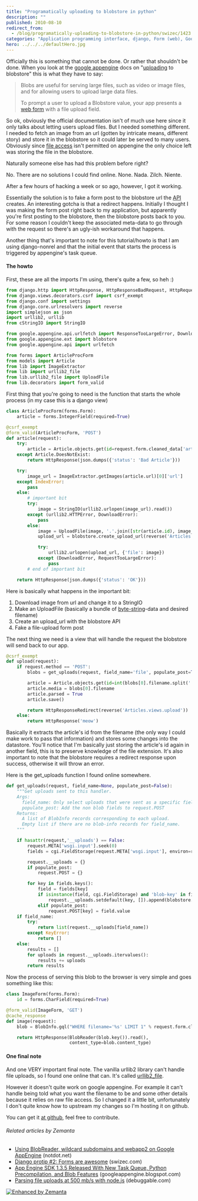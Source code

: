 ```yaml
---
title: "Programatically uploading to blobstore in python"
description: ""
published: 2010-08-10
redirect_from:
  - /blog/programatically-uploading-to-blobstore-in-python/swizec/1423
categories: "Application programming interface, django, Form (web), Google AppEngine, python, Uncategorized, Uploading and downloading"
hero: ../../../defaultHero.jpg
---
```


Officially this is something that cannot be done. Or rather that shouldn't be done. When you look at the [google appengine](http://code.google.com/appengine/ "Google App Engine") docs on "[uploading](http://en.wikipedia.org/wiki/Uploading_and_downloading "Uploading and downloading") to blobstore" this is what they have to say:

> Blobs are useful for serving large files, such as video or image files, and for allowing users to upload large data files.
>
> To prompt a user to upload a Blobstore value, your app presents a [web form](http://en.wikipedia.org/wiki/Form_%28web%29 "Form (web)") with a file upload field.

So ok, obviously the official documentation isn't of much use here since it only talks about letting users upload files. But I needed something different. I needed to fetch an image from an url (gotten by intricate means, different story) and store it in the blobstore so it could later be served to many users. Obviously since [file access](http://en.wikipedia.org/wiki/File_system "File system") isn't permitted on appengine the only choice left was storing the file in the blobstore.

Naturally someone else has had this problem before right?

No. There are no solutions I could find online. None. Nada. Zilch. Niente.

After a few hours of hacking a week or so ago, however, I got it working.

Essentially the solution is to fake a form post to the blobstore url the [API](http://en.wikipedia.org/wiki/Application_programming_interface "Application programming interface") creates. An interesting gotcha is that a redirect happens. Initially I thought I was making the form post right back to my application, but apparently you're first posting to the blobstore, then the blobstore posts back to you. For some reason I couldn't keep the associated meta-data to go through with the request so there's an ugly-ish workaround that happens.

Another thing that's important to note for this tutorial/howto is that I am using django-nonrel and that the initial event that starts the process is triggered by appengine's task queue.

#### The howto

First, these are all the imports I'm using, there's quite a few, so heh :)

```python
from django.http import HttpResponse, HttpResponseBadRequest, HttpRequest
from django.views.decorators.csrf import csrf_exempt
from django.conf import settings
from django.core.urlresolvers import reverse
import simplejson as json
import urllib2, urllib
from cStringIO import StringIO

from google.appengine.api.urlfetch import ResponseTooLargeError, DownloadError
from google.appengine.ext import blobstore
from google.appengine.api import urlfetch

from forms import ArticleProcForm
from models import Article
from lib import ImageExtractor
from lib import urllib2_file
from lib.urllib2_file import UploadFile
from lib.decorators import form_valid
```

First thing that you're going to need is the function that starts the whole process (in my case this is a django view)

```python
class ArticleProcForm(forms.Form):
    article = forms.IntegerField(required=True)

@csrf_exempt
@form_valid(ArticleProcForm, 'POST')
def article(request):
    try:
        article = Article.objects.get(id=request.form.cleaned_data['article'])
    except Article.DoesNotExist:
        return HttpResponse(json.dumps({'status': 'Bad Article'}))

    try:
        image_url = ImageExtractor.getImages(article.url)[0]['url']
    except IndexError:
        pass
    else:
        # important bit
        try:
            image = StringIO(urllib2.urlopen(image_url).read())
        except (urllib2.HTTPError, DownloadError):
            pass
        else:
            image = UploadFile(image, '.'.join([str(article.id), image_url.rsplit('.', 1)[1][:4]]))
            upload_url = blobstore.create_upload_url(reverse('Articles.views.upload'))

            try:
                urllib2.urlopen(upload_url, {'file': image})
            except (DownloadError, RequestTooLargeError):
                pass
        # end of important bit

    return HttpResponse(json.dumps({'status': 'OK'}))
```

Here is basically what happens in the important bit:

1.  Download image from url and change it to a StringIO
2.  Make an UploadFile (basically a bundle of [byte-string](http://en.wikipedia.org/wiki/String_%28computer_science%29 "String (computer science)")-data and desired filename)
3.  Create an upload_url with the blobstore API
4.  Fake a file-upload form post

The next thing we need is a view that will handle the request the blobstore will send back to our app.

```python
@csrf_exempt
def upload(request):
    if request.method == 'POST':
        blobs = get_uploads(request, field_name='file', populate_post=True)

        article = Article.objects.get(id=int(blobs[0].filename.split('.')[0]))
        article.media = blobs[0].filename
        article.parsed = True
        article.save()

        return HttpResponseRedirect(reverse('Articles.views.upload'))
    else:
        return HttpResponse('meow')
```

Basically it extracts the article's id from the filename (the only way I could make work to pass that information) and stores some changes into the datastore. You'll notice that I'm basically just storing the article's id again in another field, this is to preserve knowledge of the file extension. It's also important to note that the blobstore requires a redirect response upon success, otherwise it will throw an error.

Here is the get_uploads function I found online somewhere.

```python
def get_uploads(request, field_name=None, populate_post=False):
    """Get uploads sent to this handler.
    Args:
      field_name: Only select uploads that were sent as a specific field.
      populate_post: Add the non blob fields to request.POST
    Returns:
      A list of BlobInfo records corresponding to each upload.
      Empty list if there are no blob-info records for field_name.
    """

    if hasattr(request,'__uploads') == False:
        request.META['wsgi.input'].seek(0)
        fields = cgi.FieldStorage(request.META['wsgi.input'], environ=request.META)

        request.__uploads = {}
        if populate_post:
            request.POST = {}

        for key in fields.keys():
            field = fields[key]
            if isinstance(field, cgi.FieldStorage) and 'blob-key' in field.type_options:
                request.__uploads.setdefault(key, []).append(blobstore.parse_blob_info(field))
            elif populate_post:
                request.POST[key] = field.value
    if field_name:
        try:
            return list(request.__uploads[field_name])
        except KeyError:
            return []
    else:
        results = []
        for uploads in request.__uploads.itervalues():
            results += uploads
        return results
```

Now the process of serving this blob to the browser is very simple and goes something like this:

```python
class ImageForm(forms.Form):
    id = forms.CharField(required=True)

@form_valid(ImageForm, 'GET')
@cache_response
def image(request):
    blob = BlobInfo.gql("WHERE filename='%s' LIMIT 1" % request.form.cleaned_data['id'])[0]

    return HttpResponse(BlobReader(blob.key()).read(),
                        content_type=blob.content_type)
```

#### One final note

And one VERY important final note. The vanilla urllib2 library can't handle file uploads, so I found one online that can. It's called [urllib2_file](http://fabien.seisen.org/python/urllib2_file/).

However it doesn't quite work on google appengine. For example it can't handle being told what you want the filename to be and some other details because it relies on raw file access. So I changed it a little bit, unfortunately I don't quite know how to upstream my changes so I'm hosting it on github.

You can get it [at github](http://github.com/Swizec/urllib2_file), feel free to contribute.

###### Related articles by Zemanta

- [Using BlobReader, wildcard subdomains and webapp2 on Google AppEngine](http://blog.notdot.net/2010/08/Using-BlobReader-wildcard-subdomains-and-webapp2) (notdot.net)
- [Django protip #2: Forms are awesome](http://swizec.com/blog/django-protip-2-forms-are-awesome/swizec/1410) (swizec.com)
- [App Engine SDK 1.3.5 Released With New Task Queue, Python Precompilation, and Blob Features](http://googleappengine.blogspot.com/2010/06/app-engine-sdk-135-released-with-new.html) (googleappengine.blogspot.com)
- [Parsing file uploads at 500 mb/s with node.js](http://debuggable.com/posts/parsing-file-uploads-at-500-mb-s-with-node-js:4c03862e-351c-4faa-bb67-4365cbdd56cb) (debuggable.com)

[![Enhanced by Zemanta](http://img.zemanta.com/zemified_e.png?x-id=82ae7610-8dea-47af-9e81-485f91ffacd6)](http://www.zemanta.com/ "Enhanced by Zemanta")
